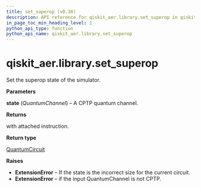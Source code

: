 ```yaml
---
title: set_superop (v0.38)
description: API reference for qiskit_aer.library.set_superop in qiskit v0.38
in_page_toc_min_heading_level: 1
python_api_type: function
python_api_name: qiskit_aer.library.set_superop
---
```


<span id="qiskit-aer-library-set-superop" />

# qiskit\_aer.library.set\_superop

<Function id="qiskit_aer.library.set_superop" isDedicatedPage={true} github="https://github.com/qiskit/qiskit-aer/tree/stable/0.11/qiskit_aer/library/set_instructions/set_superop.py" signature="set_superop(self, state)">
  Set the superop state of the simulator.

  **Parameters**

  **state** (*QuantumChannel*) – A CPTP quantum channel.

  **Returns**

  with attached instruction.

  **Return type**

  [QuantumCircuit](qiskit.circuit.QuantumCircuit "qiskit.circuit.QuantumCircuit")

  **Raises**

  *   **ExtensionError** – If the state is the incorrect size for the current circuit.
  *   **ExtensionError** – if the input QuantumChannel is not CPTP.
</Function>

